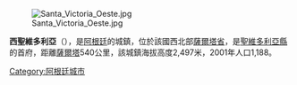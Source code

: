 [[Image:Santa_Victoria_Oeste.jpg|right]]

'''西聖維多利亞'''（{{lang-es|Santa Victoria Oeste}}），是[[阿根廷|阿根廷]]的城鎮，位於該國西北部[[薩爾塔省|薩爾塔省]]，是[[聖維多利亞縣|聖維多利亞縣]]的首府，距離[[薩爾塔|薩爾塔]]540公里，該城鎮海拔高度2,497米，2001年人口1,188。

{{coord|22|16|21|S|62|42|45|W|region:AR-A_type:city(9896)_source:kolossus-dewiki|display=title}}

{{Argentina-geo-stub}}
[[Category:阿根廷城市|Category:阿根廷城市]]